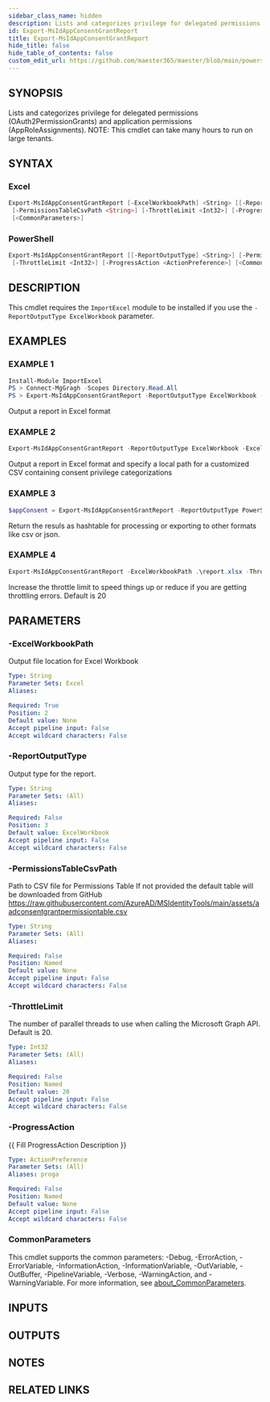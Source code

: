 ```yaml
---
sidebar_class_name: hidden
description: Lists and categorizes privilege for delegated permissions (OAuth2PermissionGrants) and application permissions (AppRoleAssignments).
id: Export-MsIdAppConsentGrantReport
title: Export-MsIdAppConsentGrantReport
hide_title: false
hide_table_of_contents: false
custom_edit_url: https://github.com/maester365/maester/blob/main/powershell/public/Export-MsIdAppConsentGrantReport.ps1
---
```


## SYNOPSIS

Lists and categorizes privilege for delegated permissions (OAuth2PermissionGrants) and application permissions (AppRoleAssignments).
NOTE: This cmdlet can take many hours to run on large tenants.

## SYNTAX

### Excel

```powershell
Export-MsIdAppConsentGrantReport [-ExcelWorkbookPath] <String> [[-ReportOutputType] <String>]
 [-PermissionsTableCsvPath <String>] [-ThrottleLimit <Int32>] [-ProgressAction <ActionPreference>]
 [<CommonParameters>]
```

### PowerShell

```powershell
Export-MsIdAppConsentGrantReport [[-ReportOutputType] <String>] [-PermissionsTableCsvPath <String>]
 [-ThrottleLimit <Int32>] [-ProgressAction <ActionPreference>] [<CommonParameters>]
```

## DESCRIPTION

This cmdlet requires the `ImportExcel` module to be installed if you use the `-ReportOutputType ExcelWorkbook` parameter.

## EXAMPLES

### EXAMPLE 1

```powershell
Install-Module ImportExcel
PS > Connect-MgGragh -Scopes Directory.Read.All
PS > Export-MsIdAppConsentGrantReport -ReportOutputType ExcelWorkbook -ExcelWorkbookPath .\report.xlsx
```

Output a report in Excel format

### EXAMPLE 2

```powershell
Export-MsIdAppConsentGrantReport -ReportOutputType ExcelWorkbook -ExcelWorkbookPath .\report.xlsx -PermissionsTableCsvPath .\table.csv
```

Output a report in Excel format and specify a local path for a customized CSV containing consent privilege categorizations

### EXAMPLE 3

```powershell
$appConsent = Export-MsIdAppConsentGrantReport -ReportOutputType PowerShellObjects
```

Return the resuls as hashtable for processing or exporting to other formats like csv or json.

### EXAMPLE 4

```powershell
Export-MsIdAppConsentGrantReport -ExcelWorkbookPath .\report.xlsx -ThrottleLimit 5
```

Increase the throttle limit to speed things up or reduce if you are getting throttling errors.
Default is 20

## PARAMETERS

### -ExcelWorkbookPath

Output file location for Excel Workbook

```yaml
Type: String
Parameter Sets: Excel
Aliases:

Required: True
Position: 2
Default value: None
Accept pipeline input: False
Accept wildcard characters: False
```

### -ReportOutputType

Output type for the report.

```yaml
Type: String
Parameter Sets: (All)
Aliases:

Required: False
Position: 3
Default value: ExcelWorkbook
Accept pipeline input: False
Accept wildcard characters: False
```

### -PermissionsTableCsvPath

Path to CSV file for Permissions Table
If not provided the default table will be downloaded from GitHub https://raw.githubusercontent.com/AzureAD/MSIdentityTools/main/assets/aadconsentgrantpermissiontable.csv

```yaml
Type: String
Parameter Sets: (All)
Aliases:

Required: False
Position: Named
Default value: None
Accept pipeline input: False
Accept wildcard characters: False
```

### -ThrottleLimit

The number of parallel threads to use when calling the Microsoft Graph API.
Default is 20.

```yaml
Type: Int32
Parameter Sets: (All)
Aliases:

Required: False
Position: Named
Default value: 20
Accept pipeline input: False
Accept wildcard characters: False
```

### -ProgressAction

\{\{ Fill ProgressAction Description \}\}

```yaml
Type: ActionPreference
Parameter Sets: (All)
Aliases: proga

Required: False
Position: Named
Default value: None
Accept pipeline input: False
Accept wildcard characters: False
```

### CommonParameters

This cmdlet supports the common parameters: -Debug, -ErrorAction, -ErrorVariable, -InformationAction, -InformationVariable, -OutVariable, -OutBuffer, -PipelineVariable, -Verbose, -WarningAction, and -WarningVariable. For more information, see [about_CommonParameters](http://go.microsoft.com/fwlink/?LinkID=113216).

## INPUTS

## OUTPUTS

## NOTES

## RELATED LINKS
